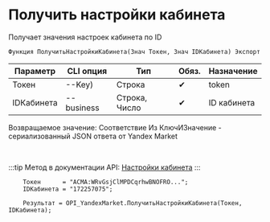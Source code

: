 ﻿---
sidebar_position: 3
---


# Получить настройки кабинета
 Получает значения настроек кабинета по ID



`Функция ПолучитьНастройкиКабинета(Знач Токен, Знач IDКабинета) Экспорт`

  | Параметр | CLI опция | Тип | Обяз. | Назначение |
  |-|-|-|-|-|
  | Токен | --Key) | Строка | &#x2714; | token |
  | IDКабинета | --business | Строка, Число | &#x2714; | ID кабинета |

  
  Возвращаемое значение:   Соответствие Из КлючИЗначение - сериализованный JSON ответа от Yandex Market

<br/>

:::tip
Метод в документации API: [Настройки кабинета](https://yandex.ru/dev/market/partner-api/doc/ru/reference/businesses/getBusinessSettings)
:::
<br/>



```bsl title="Пример использования для 1С:Предприятие/OneScript"
    Токен      = "ACMA:WRvGsjClMPDCqrhwBNOFRO...";
    IDКабинета = "172257075";

    Результат = OPI_YandexMarket.ПолучитьНастройкиКабинета(Токен, IDКабинета);
```
    





